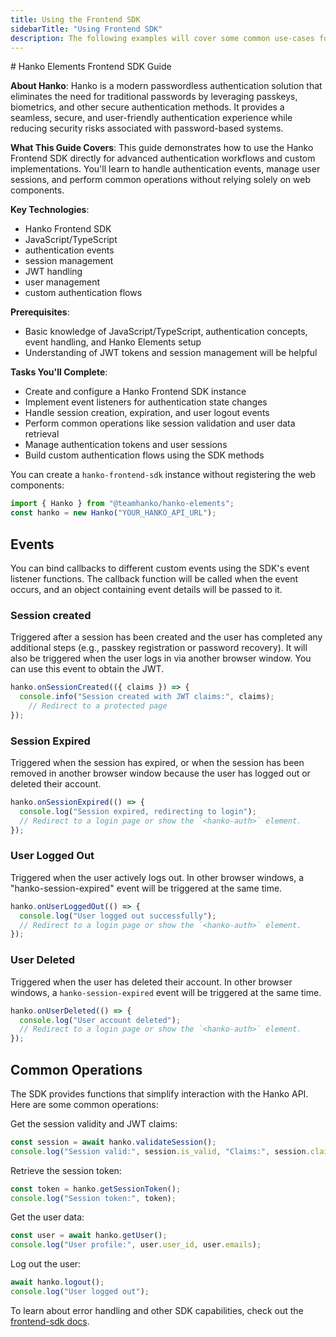 ```yaml
---
title: Using the Frontend SDK
sidebarTitle: "Using Frontend SDK"
description: The following examples will cover some common use-cases for the `hanko-frontend-sdk` instance returned by the `register()` function, but please take a look into the [frontend-sdk docs](https://teamhanko.github.io/hanko/jsdoc/hanko-frontend-sdk/) for details.
---
```


<div class="hidden">
# Hanko Elements Frontend SDK Guide

**About Hanko**: Hanko is a modern passwordless authentication solution that eliminates the need for traditional passwords by leveraging passkeys, biometrics, and other secure authentication methods. It provides a seamless, secure, and user-friendly authentication experience while reducing security risks associated with password-based systems.

**What This Guide Covers**: This guide demonstrates how to use the Hanko Frontend SDK directly for advanced authentication workflows and custom implementations. You'll learn to handle authentication events, manage user sessions, and perform common operations without relying solely on web components.

**Key Technologies**:
- Hanko Frontend SDK
- JavaScript/TypeScript
- authentication events
- session management
- JWT handling
- user management
- custom authentication flows

**Prerequisites**:
- Basic knowledge of JavaScript/TypeScript, authentication concepts, event handling, and Hanko Elements setup
- Understanding of JWT tokens and session management will be helpful

**Tasks You'll Complete**: 
- Create and configure a Hanko Frontend SDK instance
- Implement event listeners for authentication state changes
- Handle session creation, expiration, and user logout events
- Perform common operations like session validation and user data retrieval
- Manage authentication tokens and user sessions
- Build custom authentication flows using the SDK methods
</div>

You can create a `hanko-frontend-sdk` instance without registering the web components:

```js
import { Hanko } from "@teamhanko/hanko-elements";
const hanko = new Hanko("YOUR_HANKO_API_URL");
```

## Events
You can bind callbacks to different custom events using the SDK's event listener functions. The callback function will be called when the event occurs, and an object containing event details will be passed to it.

### Session created

Triggered after a session has been created and the user has completed any additional steps (e.g., passkey registration or password recovery). It will also be triggered when the user logs in via another browser window. You can use this event to obtain the JWT.

```js
hanko.onSessionCreated(({ claims }) => {
  console.info("Session created with JWT claims:", claims);
    // Redirect to a protected page
});
```

### Session Expired

Triggered when the session has expired, or when the session has been removed in another browser window because the user has logged out or deleted their account.

```js
hanko.onSessionExpired(() => {
  console.log("Session expired, redirecting to login");
  // Redirect to a login page or show the `<hanko-auth>` element.
});
```

### User Logged Out

Triggered when the user actively logs out. In other browser windows, a "hanko-session-expired" event will be triggered at the same time.

```js
hanko.onUserLoggedOut(() => {
  console.log("User logged out successfully");
  // Redirect to a login page or show the `<hanko-auth>` element.
});
```
### User Deleted

Triggered when the user has deleted their account. In other browser windows, a `hanko-session-expired` event will be triggered at the same time.

```js
hanko.onUserDeleted(() => {
  console.log("User account deleted");
  // Redirect to a login page or show the `<hanko-auth>` element.
});
```

## Common Operations

The SDK provides functions that simplify interaction with the Hanko API. Here are some common operations:

Get the session validity and JWT claims:

```js
const session = await hanko.validateSession();
console.log("Session valid:", session.is_valid, "Claims:", session.claims);
```

Retrieve the session token:

```js
const token = hanko.getSessionToken();
console.log("Session token:", token);
````

Get the user data:

```js
const user = await hanko.getUser();
console.log("User profile:", user.user_id, user.emails);
```

Log out the user:

```js
await hanko.logout();
console.log("User logged out");
```

To learn about error handling and other SDK capabilities, check out the [frontend-sdk docs](https://teamhanko.github.io/hanko/jsdoc/hanko-frontend-sdk/).